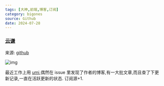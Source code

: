 ```yaml
---
tags: [大神,前端,博客,订阅]
category: bigones
source: Github
date: 2024-07-28
---
```


### [云谦](https://sorrycc.com/)

来源: [github](https://github.com/sorrycc)

![img](/sections/011.png)

最近工作上用 [umi](https://github.com/umijs),偶然在 issue 里发现了作者的博客,有一大批文章,而且查了下更新记录,一直在活跃更新的状态.
订阅源+1.
